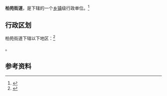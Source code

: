 {{中国乡级行政区|41/17/21/200/000}}

'''柏苑街道'''，是{{PRC admin/fullname|41/17/21/200/000|3}}下辖的一个[[乡镇|乡镇]]级行政单位。<ref>{{PRC admin/ref sgc|{{PRC admin/parent|41/17/21/200/000}}}}</ref>

== 行政区划 ==

柏苑街道下辖以下地区：<ref>{{PRC admin/ref sgc|41/17/21/200/000}}</ref>

{{PRC admin/children|41/17/21/200/000}}。

== 参考资料 ==

{{reflist}}

{{行政区划小作品}}
{{PRC admin/navcat|41/17/21/200/000}}